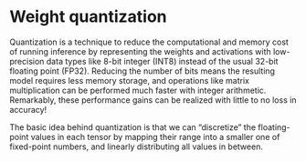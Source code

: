 # Weight quantization

Quantization is a technique to reduce the computational and memory cost of running inference by representing the weights and activations with low-precision data types like 8-bit integer (INT8) instead of the usual 32-bit floating point (FP32). Reducing the number of bits means the resulting model requires less memory storage, and operations like matrix multiplication can be performed much faster with integer arithmetic. Remarkably, these performance gains can be realized with little to no loss in accuracy!

The basic idea behind quantization is that we can “discretize” the floating-point values in each tensor by mapping their range into a smaller one of fixed-point numbers, and linearly distributing all values in between.